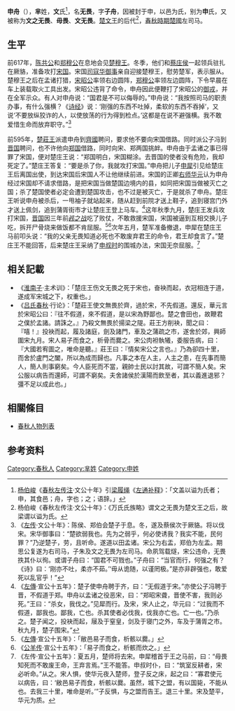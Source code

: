 {{模板:Infobox 先秦人物
|名稱=申舟
|姓=[[芈姓|芈]]
|氏=[[文氏|文]]、[[申氏|申]]
|名=無畏
|字=子舟
|别名=文之無畏、無畏、文無畏、申無畏
|别字=
|諡号=
|官位=
|時代=春秋
|國家=[[楚國|楚國]]
|身份=[[楚國|楚國]][[司馬|左司馬]]
|出生日期=
|逝世日期=前595年
|父=
|子女=[[申犀|申犀]]
}}
'''申舟'''（{{Bd|？||前595年}}），'''芈'''姓，'''文'''氏<ref>[[杨伯峻|杨伯峻]]《[[春秋左传注|春秋左传注]]·文公十年》引[[梁履绳|梁履绳]]《[[左通补释|左通补释]]》：「文盖以谥为氏者；申，其食邑；舟，字也；之；语辞。」</ref>，名'''无畏'''，字'''子舟'''，因被封于申，以邑为氏，别为'''申'''氏，又被称为'''文之无畏'''、'''毋畏'''、'''文无畏'''。[[楚文王|楚文王]]的后代<ref>杨伯峻《春秋左传注·文公十年》：《万氏氏族略》谓文之无畏为楚文王之后，故梁谓以谥为氏。</ref>，[[春秋時期|春秋時期]][[楚國|楚國]]左司马。

== 生平 ==
前617年，[[陈共公|陈共公]]和[[郑穆公|郑穆公]]在息地会见[[楚穆王|楚穆王]]。冬季，他们和[[蔡庄侯|蔡庄侯]]一起领兵驻扎在厥貉，准备攻打[[宋国|宋国]]。宋国[[司寇|司寇]][[华御事|华御事]]亲自迎接楚穆王，慰劳楚军，表示服从。楚穆王之后在孟诸打猎，[[宋昭公|宋昭公]]率领右边圆阵，[[郑穆公|郑穆公]]率领左边圆阵，下令早晨在车上装载取火工具出发。宋昭公违背了命令，申舟因此便鞭打了宋昭公的[[御戎|御戎]]，并在全军示众。有人对申舟说：“国君是不可以侮辱的。”申舟说：“我按照司马的职责办事，有什么强横？《[[诗经|诗经]]》说：‘刚强的东西不吐掉，柔软的东西不吞掉’，又说‘不要放纵狡诈的人，以使放荡的行为得到检点。’这都是在说不避强横。我不敢爱惜生命而放弃职守。”<ref>《[[左传|左传]]·文公十年》：陈侯、郑伯会楚子于息。冬，遂及蔡侯次于厥貉。将以伐宋。宋华御事曰：“楚欲弱我也。先为之弱乎，何必使诱我？我实不能，民何罪？”乃逆楚子，劳，且听命。遂道以田孟诸。宋公为右盂，郑伯为左盂。期思公复遂为右司马，子朱及文之无畏为左司马。命夙驾载燧，宋公违命，无畏抶其仆以徇。或谓子舟曰：“国君不可戮也。”子舟曰：“当官而行，何强之有？《诗》曰：‘刚亦不吐，柔亦不茹。’‘毋从诡随，以谨罔极。”是亦非辟强也，敢爱死以乱官乎！”</ref>

前595年，[[楚莊王|楚莊王]]派遣申舟到[[齊國|齊國]]聘问，要求他不要向宋国借路。同时派公子冯到[[晋国|晋国]]聘问，也不许他向[[郑国|郑国]]借路，同时向宋、郑两国挑衅。申舟由于孟诸之事已得罪了宋国，便对楚庄王说：“郑国明白，宋国糊涂。去晋国的使者没有危险，我却死定了。”楚庄王答复：“要是杀了你，我就攻打宋国。”申舟把儿子[[申犀|申犀]]引见给楚庄王后离国出使，到达宋国后宋国人不让他继续前进。宋国的正卿[[右师|右师]][[华元|华元]]认为申舟经过宋国却不请求借路，是把宋国当做楚国边境内的县，如同把宋国当做被灭亡之国；杀了楚国使者必定会遭到楚国攻击，也不过是被灭亡，于是就杀了申舟。楚庄王听说申舟被杀后，一甩袖子就站起来，随从赶到前院才送上鞋子，追到寝宫门外才送上佩剑，追到蒲胥街市才让楚庄王登上马车。<ref>《[[左傳|左傳]]·宣公十五年》：楚子使申舟聘于齐，曰：“无假道于宋。”亦使公子冯聘于晋，不假道于郑。申舟以孟诸之役恶宋，曰：“郑昭宋聋，晋使不害，我则必死。”王曰：“杀女，我伐之。”见犀而行。及宋，宋人止之，华元曰：“过我而不假道，鄙我也。鄙我，亡也。杀其使者必伐我，伐我亦亡也。亡一也。”乃杀之。楚子闻之，投袂而起，屦及于窒皇，剑及于寝门之外，车及于蒲胥之市。秋九月，楚子围宋。”</ref>这年秋季九月，楚庄王发兵攻打宋国，[[晋国|晋国]]因三年前[[邲之战|邲之战]]吃了败仗，不敢救援宋国，宋国被逼到互相交换儿子吃，拆开尸骨烧来做饭都不肯屈服。<ref> 《[[左傳|左傳]]·宣公十五年》：「敝邑易子而食，析骸以爨。」</ref><ref>《[[公羊传|公羊传]]·宣公十五年》：「易子而食之，析骸而炊之。」</ref>次年五月，楚军准备撤退，申犀在楚庄王马前叩头说：“我的父亲无畏知道必死也不敢废弃君王的命令，君王却食言了。”楚庄王不能回答，后来楚庄王采纳了[[申叔时|申叔时]]的围城办法，宋国无奈屈服。<ref>《左传·宣公十五年》：夏五月，楚师将去宋。申犀稽首于王之马前，曰：“毋畏知死而不敢废王命，王弃言焉。”王不能答。申叔时仆，曰：“筑室反耕者，宋必听命。”从之。宋人惧，使华元夜入楚师，登子反之床，起之曰：“寡君使元以病告，曰：‘敝邑易子而食，析骸以爨。虽然，城下之盟，有以国毙，不能从也。去我三十里，唯命是听。’”子反惧，与之盟而告王。退三十里。宋及楚平，华元为质。</ref>

== 相关記載 ==
*《[[淮南子|淮南子]]·主术训》：「楚庄王伤文无畏之死于宋也，奋袂而起，衣冠相连于道，遂成军宋城之下，权重也。」
*《[[吕氏春秋|吕氏春秋]]·行论》：「楚莊王使文無畏於齊，過於宋，不先假道。還反，華元言於宋昭公曰：『往不假道，來不假道，是以宋為野鄙也。楚之會田也，故鞭君之僕於孟諸。請誅之。』乃殺文無畏於揚梁之隄。莊王方削袂，聞之曰：『嘻！』投袂而起，履及諸庭，劍及諸門，車及之蒲疏之市，遂舍於郊，興師圍宋九月。宋人易子而食之，析骨而爨之。宋公肉袒執犧，委服告病，曰：『大國若宥圖之，唯命是聽。』莊王曰：『情矣宋公之言也。』乃為卻四十里，而舍於盧門之闔，所以為成而歸也。凡事之本在人主，人主之患，在先事而簡人，簡人則事窮矣。今人臣死而不當，親帥士民以討其故，可謂不簡人矣。宋公服以病告而還師，可謂不窮矣。夫舍諸侯於漢陽而飲至者，其以義進退邪？彊不足以成此也。」

== 相關條目 ==
*[[春秋人物列表|春秋人物列表]]

==参考资料==
{{reflist|2}}

[[Category:春秋人|Category:春秋人]]
[[Category:芈姓|Category:芈姓]]
[[Category:申姓|Category:申姓]]